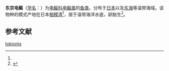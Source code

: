{{Speciesbox
| name = 东京电鳐
| image = 
| genus = Torpedo
| species = tokionis
| authority = (Tanaka, 1908)<ref name='id5307'>{{cite web| url =http://www.bioinfo.cn/db05/BjdwSpecies.php?action=view&id=5307| title =东京电鳐| work =《中国动物物种编目数据库》| publisher =中国科学院微生物研究所| author =中国科学院动物研究所| accessdate =2009-04-11| deadurl =yes| archiveurl =https://web.archive.org/web/20160305030547/http://www.bioinfo.cn/db05/BjdwSpecies.php?action=view&id=5307| archivedate =2016-03-05}}</ref>
| synonyms = ''Tetronarcine tokionis'' <br/><span style="font-size:smaller;">(Tanaka, 1908)</span><ref name=fishbase />
}}

'''东京电鳐'''（[[学名|学名]]：{{lang|la|''Torpedo tokionis''}}）为[[电鳐科|电鳐科]][[电鳐属|电鳐属]]的[[鱼类|鱼类]]。分布于[[日本|日本]]以及[[东海|东海]]等温带海域。该物种的模式产地在日本[[相模湾|相模湾]]<ref name='id5307'/>，居于温带海洋水底，卵胎生<ref name=fishbase>{{cite web|url=http://www.fishbase.org/summary/SpeciesSummary.php?id=22539&lang=scChinese|work=Fishbase|title=Torpedo tokionis|accessdate=2009-04-17|archive-date=2019-02-19|archive-url=https://web.archive.org/web/20190219142658/http://www.fishbase.org/summary/SpeciesSummary.php?id=22539&lang=scChinese|dead-url=no}}</ref>。

== 参考文献 ==
{{reflist}}

{{Wikispecies|Torpedo tokionis}}
{{Taxonbar|from=Q5020771}}

[[Category:电鳐属|tokionis]]


{{fish-stub}}